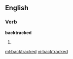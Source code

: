 ==English==

===Verb===
'''backtracked'''

# {{past of|[[backtrack]]}}

[[ml:backtracked]]
[[vi:backtracked]]